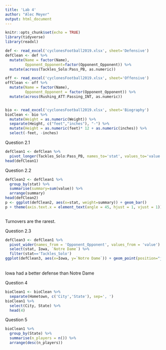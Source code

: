 ```yaml
---
title: 'Lab 4'
author: "Alec Meyer"
output: html_document
---
```

```r
knitr::opts_chunk$set(echo = TRUE)
library(tidyverse)
library(readxl)
```


```r
def <- read_excel('cyclonesFootball2019.xlsx', sheet='Defensive')
defClean <- def %>%
  mutate(Name = factor(Name),
         Opponent_Opponent=factor(Opponent_Opponent)) %>%
  mutate(across(Tackles_Solo:Pass_PB, as.numeric))

off <- read_excel('cyclonesFootball2019.xlsx', sheet='Offensive')
offClean <- off %>%
  mutate(Name = factor(Name),
         Opponent_Opponent = factor(Opponent_Opponent)) %>%
  mutate(across(Rushing_ATT:Passing_INT, as.numeric))


bio <- read_excel('cyclonesFootball2019.xlsx', sheet='Biography')
bioClean <- bio %>%
  mutate(Weight = as.numeric(Weight)) %>%
  separate(Height, c("feet","inches"), "-") %>%
  mutate(Height = as.numeric(feet)* 12 + as.numeric(inches)) %>%
  select(-feet, -inches)
```


Question 2.1<br />
```r
defClean1 <- defClean %>% 
  pivot_longer(Tackles_Solo:Pass_PB, names_to='stat', values_to='value')
head(defClean1)
```


Question 2.2 <br />
```r
defClean2 <- defClean1 %>% 
  group_by(stat) %>% 
  summarise(summary=sum(value)) %>%
  arrange(summary)
head(defClean2)
p <- ggplot(defClean2, aes(x=stat, weight=summary)) + geom_bar()
p + theme(axis.text.x = element_text(angle = 45, hjust = 1, vjust = 1)) + ggtitle('Distribution of defensive stats')
  
```

Turnovers are the rarest.


Question 2.3<br />
```r
defClean3 <- defClean1 %>% 
  pivot_wider(names_from = 'Opponent_Opponent', values_from = 'value') %>%
  select(stat, Iowa, `Notre Dame`) %>% 
  filter(stat=='Tackles_Solo')
ggplot(defClean3, aes(x=Iowa, y=`Notre Dame`)) + geom_point(position="jitter")
```
<br /> Iowa had a better defense than Notre Dame

Question 4<br />
```r
bioClean1 <- bioClean %>%
  separate(Hometown, c('City','State'), sep=', ')
bioClean1 %>% 
  select(City, State) %>% 
  head(4)
```

Question 5<br />
```r
bioClean1 %>%
  group_by(State) %>%
  summarise(n_players = n()) %>%
  arrange(desc(n_players))
```






